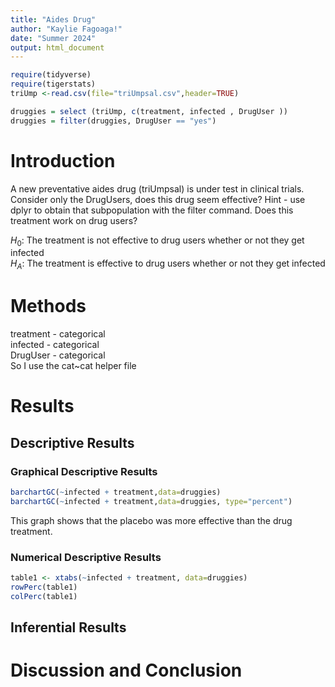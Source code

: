 ```yaml
---
title: "Aides Drug"
author: "Kaylie Fagoaga!"
date: "Summer 2024"
output: html_document
---
```


```r
require(tidyverse)
require(tigerstats)
triUmp <-read.csv(file="triUmpsal.csv",header=TRUE)

druggies = select (triUmp, c(treatment, infected , DrugUser ))
druggies = filter(druggies, DrugUser == "yes")
```

# Introduction

<!--In this section you explain what you are trying to show.  Where did the data come from?  What is the research or other question you are trying to answer?.  If you skimp in this section expect to be marked down in your grade. Paint a picture of the project a couple of paragraphs is expected!-->

A new  preventative aides drug (triUmpsal) is under test in clinical trials. Consider only the DrugUsers, does this drug seem effective?  Hint - use dplyr to obtain that subpopulation with the filter command. Does this treatment work on drug users?

$H_0$: The treatment is not effective to drug users whether or not they get infected  
$H_A$: The treatment is effective to drug users whether or not they get infected

# Methods

treatment - categorical  
infected - categorical  
DrugUser - categorical  
So I use the cat~cat helper file

<!--Decide on your methods:  use "variable analysis" or other appropriate descriptors.  Make sure to choose at least one graphical method and at least one numerical method. Discuss what data manipulations may be needed for example subsetting or other binning procedures and what sort of graphical displays and inferential tools will be used!-->

# Results

<!--Divide this section into two sub-sections:  One for your descriptive  results and one for your inferential results.!-->

## Descriptive Results

### Graphical Descriptive Results
```r
barchartGC(~infected + treatment,data=druggies)
barchartGC(~infected + treatment,data=druggies, type="percent")

```

This graph shows that the placebo was more effective than the drug treatment.     

<!--Graphical results here.  Make sure to show your code.  Provide appropriate labels for axes, giving units if possible, and provide a good title for the graph, too.  Use the graphical results to describe the patterns if any that exist in the data as focused toward the research question. Bottom line is to explain the features of the graph that are relevant to conforming or departing to what is expected by your null hypothesis !-->

### Numerical Descriptive Results
```r
table1 <- xtabs(~infected + treatment, data=druggies)
rowPerc(table1)
colPerc(table1)
```



<!--Numerical results go here. Use the numerical results to describe the patterns if any that exist in the data as focused toward the research question!-->

## Inferential Results

<!--State hypothesis clearly.  Make sure your discussion of the inferential test covers all the aspects that the test output produces, such as test statistic, p-value etc.  Make a decision about the null hypothesis, explain the assumptions on which the selected test/procedure was based, and why the chosen procedure satisfys the assumptions and is appropriate to answer the research question!-->


# Discussion and Conclusion

<!--Discussion and conclusion here.  If you found a relationship be sure to consider whether the relationship occurs because one of the variavbles causes the other, or whether they perhasps are related for some other reason.  Watch the chapter 6 videos from the GeorgeTown videos collection.!-->
